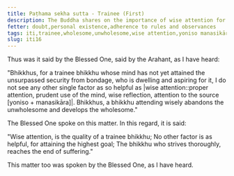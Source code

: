 ```yaml
---
title: Paṭhama sekha sutta - Trainee (First)
description: The Buddha shares on the importance of wise attention for a trainee bhikkhu.
fetter: doubt,personal existence,adherence to rules and observances
tags: iti,trainee,wholesome,unwholesome,wise attention,yoniso manasikāra
slug: iti16
---
```


Thus was it said by the Blessed One, said by the Arahant, as I have heard:

"Bhikkhus, for a trainee bhikkhu whose mind has not yet attained the unsurpassed security from bondage, who is dwelling and aspiring for it, I do not see any other single factor as so helpful as |wise attention::proper attention, prudent use of the mind, wise reflection, attention to the source [yoniso + manasikāra]|. Bhikkhus, a bhikkhu attending wisely abandons the unwholesome and develops the wholesome."

The Blessed One spoke on this matter. In this regard, it is said:

"Wise attention,
is the quality of a trainee bhikkhu;
No other factor is as helpful,
for attaining the highest goal;
The bhikkhu who strives thoroughly,
reaches the end of suffering."

This matter too was spoken by the Blessed One, as I have heard.